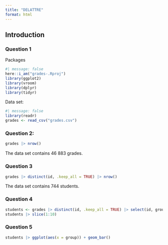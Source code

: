 ```yaml
---
title: "DELATTRE"
format: html
---
```


## Introduction 

### Question 1 

Packages 
```r
#| message: false
here::i_am("grades-.Rproj")
library(ggplot2)
library(vroom)
library(dplyr)
library(tidyr)
```
Data set:

```r
#| message: false
library(readr)
grades <- read_csv("grades.csv")
```


### Question 2: 

```r
grades |> nrow()
```

The data set contains 46 883 grades. 

### Question 3 

```r
grades |> distinct(id, .keep_all = TRUE) |> nrow()
```
The data set contains 744 students. 

### Question 4 

```r
students <- grades |> distinct(id, .keep_all = TRUE) |> select(id, group) 
students |> slice(1:10)
```

### Question 5 

```r
students |> ggplot(aes(x = group)) + geom_bar()
```


